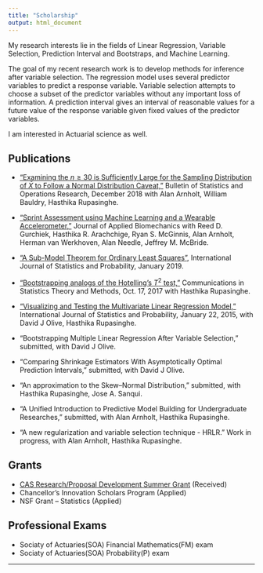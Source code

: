 ```yaml
---
title: "Scholarship"
output: html_document
---
```

My research interests lie in the fields of Linear Regression, Variable Selection, Prediction Interval and Bootstraps, and Machine Learning. 

The goal of my recent research work is  to develop methods for inference after variable selection. The regression model uses several predictor variables to 
predict a response variable. Variable selection attempts to choose a subset of the predictor variables without any important loss of information. A prediction 
interval gives an interval of reasonable values for a future value of the response variable given fixed values of the predictor variables. 

I am interested in Actuarial science as well. 


## Publications 

* ["Examining the $n\geq 30$ is Sufficiently Large for the Sampling Distribution of $\bar{X}$ to Follow a Normal Distribution Caveat,"](http://www.seio.es/BBEIO/BEIOVol34Num3/index.html) Bulletin of Statistics and Operations Research, December 2018 with Alan Arnholt, William Bauldry, Hasthika Rupasinghe. 

* ["Sprint Assessment using Machine Learning and a Wearable Accelerometer,"](https://journals.humankinetics.com/doi/10.1123/jab.2018-0107) Journal of Applied Biomechanics with Reed D. Gurchiek, Hasthika R. Arachchige, Ryan S. McGinnis, Alan Arnholt, Herman van Werkhoven, Alan Needle, Jeffrey M. McBride. 

* ["A Sub-Model Theorem for Ordinary Least Squares"](http://www.ccsenet.org/journal/index.php/ijsp/article/view/0/37493), International Journal of Statistics and Probability, January 2019.



* ["Bootstrapping analogs of the Hotelling's $T^2$ test,"](https://www.tandfonline.com/doi/abs/10.1080/03610926.2017.1337146) Communications in Statistics Theory and Methods, Oct. 17, 2017 with Hasthika Rupasinghe.

* ["Visualizing and Testing the Multivariate Linear Regression Model,"](http://www.ccsenet.org/journal/index.php/ijsp/article/view/43460) International Journal of Statistics and Probability, January 22, 2015, with David J Olive, Hasthika Rupasinghe.

* "Bootstrapping Multiple Linear Regression After Variable Selection,"  submitted, with David J Olive. 

* "Comparing Shrinkage Estimators With Asymptotically Optimal Prediction Intervals," submitted, with David J Olive. 

* "An approximation to the Skew--Normal Distribution," submitted, with Hasthika Rupasinghe, Jose A. Sanqui.


* "A Unified Introduction to Predictive Model Building for Undergraduate Researches,"   submitted, with Alan Arnholt, Hasthika Rupasinghe. 

* "A new regularization and variable selection technique - HRLR."  Work in progress, with Alan Arnholt, Hasthika Rupasinghe. 





## Grants

* [CAS Research/Proposal Development Summer Grant](https://cas.appstate.edu/faculty-staff/faculty-researchproposal-development-summer-grants/2018-summer-grant-recipients) (Received)
* Chancellor’s Innovation Scholars Program (Applied)
* NSF Grant -- Statistics (Applied)


## Professional Exams

* Sociaty of Actuaries(SOA) Financial Mathematics(FM) exam
* Sociaty of Actuaries(SOA) Probability(P) exam

<!--* AWM Travel grant (Applied) --> 

***
